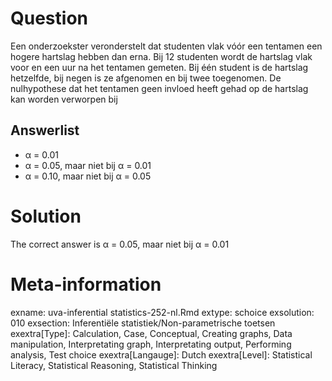 Question
========

Een onderzoekster veronderstelt dat studenten vlak vóór een tentamen een hogere hartslag hebben dan erna. Bij 12 studenten wordt de hartslag vlak voor en een uur na het tentamen gemeten. Bij één student is de hartslag hetzelfde, bij negen is ze afgenomen en bij twee toegenomen. De nulhypothese dat het tentamen geen invloed heeft gehad op de hartslag kan worden verworpen bij 

Answerlist
----------
* &alpha; = 0.01
* &alpha; = 0.05, maar niet bij &alpha; = 0.01
* &alpha; = 0.10, maar niet bij &alpha; = 0.05

Solution
========

The correct answer is  &alpha; = 0.05, maar niet bij &alpha; = 0.01 

Meta-information
================
exname: uva-inferential statistics-252-nl.Rmd 
extype: schoice 
exsolution: 010 
exsection: Inferentiële statistiek/Non-parametrische toetsen
exextra[Type]: Calculation, Case, Conceptual, Creating graphs, Data manipulation, Interpretating graph, Interpretating output, Performing analysis, Test choice 
exextra[Langauge]: Dutch 
exextra[Level]: Statistical Literacy, Statistical Reasoning, Statistical Thinking 
